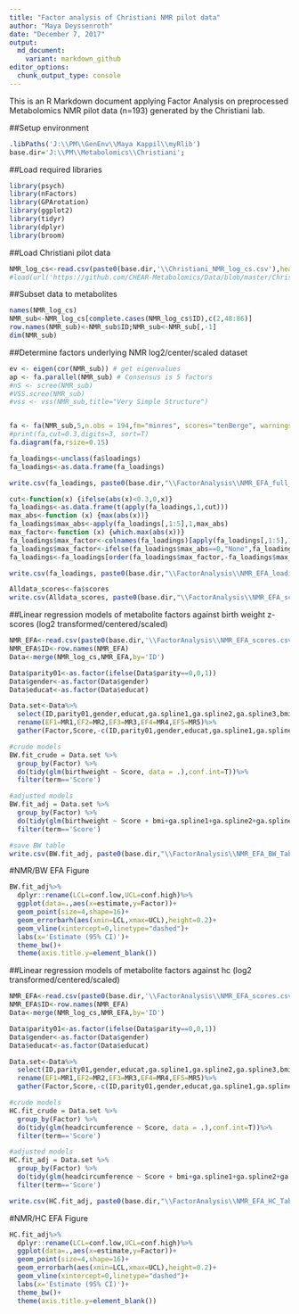 ```yaml
---
title: "Factor analysis of Christiani NMR pilot data"
author: "Maya Deyssenroth"
date: "December 7, 2017"
output: 
  md_document:
    variant: markdown_github
editor_options: 
  chunk_output_type: console
---
```


This is an R Markdown document applying Factor Analysis on preprocessed Metabolomics NMR pilot data (n=193) generated by the Christiani lab.  

##Setup environment
```r
.libPaths('J:\\PM\\GenEnv\\Maya Kappil\\myRlib')
base.dir='J:\\PM\\Metabolomics\\Christiani';
```

##Load required libraries
```r
library(psych)
library(nFactors)
library(GPArotation)
library(ggplot2)
library(tidyr)
library(dplyr)
library(broom)
```


##Load Christiani pilot data
```r
NMR_log_cs<-read.csv(paste0(base.dir,'\\Christiani_NMR_log_cs.csv'),header=T)
#load(url('https://github.com/CHEAR-Metabolomics/Data/blob/master/Christiani_NMR.RData'))
```


##Subset data to metabolites
```r
names(NMR_log_cs)
NMR_sub<-NMR_log_cs[complete.cases(NMR_log_cs$ID),c(2,48:86)]
row.names(NMR_sub)<-NMR_sub$ID;NMR_sub<-NMR_sub[,-1]
dim(NMR_sub)
```


##Determine factors underlying NMR log2/center/scaled dataset
```r
ev <- eigen(cor(NMR_sub)) # get eigenvalues
ap <- fa.parallel(NMR_sub) # Consensus is 5 factors
#nS <- scree(NMR_sub)
#VSS.scree(NMR_sub) 
#vss <- vss(NMR_sub,title="Very Simple Structure")


fa <- fa(NMR_sub,5,n.obs = 194,fm="minres", scores="tenBerge", warnings=TRUE)
#print(fa,cut=0.3,digits=3, sort=T)
fa.diagram(fa,rsize=0.15)

fa_loadings<-unclass(fa$loadings)
fa_loadings<-as.data.frame(fa_loadings)

write.csv(fa_loadings, paste0(base.dir,"\\FactorAnalysis\\NMR_EFA_full_loadings.csv"), row.names = T)

cut<-function(x) {ifelse(abs(x)<0.3,0,x)}
fa_loadings<-as.data.frame(t(apply(fa_loadings,1,cut)))
max_abs<-function (x) {max(abs(x))}
fa_loadings$max_abs<-apply(fa_loadings[,1:5],1,max_abs)
max_factor<-function (x) {which.max(abs(x))}
fa_loadings$max_factor<-colnames(fa_loadings)[apply(fa_loadings[,1:5],1,max_factor)] 
fa_loadings$max_factor<-ifelse(fa_loadings$max_abs==0,"None",fa_loadings$max_factor)
fa_loadings<-fa_loadings[order(fa_loadings$max_factor,-fa_loadings$max_abs),]

write.csv(fa_loadings, paste0(base.dir,"\\FactorAnalysis\\NMR_EFA_loadings.csv"), row.names = T)

Alldata_scores<-fa$scores
write.csv(Alldata_scores, paste0(base.dir,"\\FactorAnalysis\\NMR_EFA_scores.csv"), row.names = T)

```

##Linear regression models of metabolite factors against birth weight z-scores (log2 transformed/centered/scaled)
```r
NMR_EFA<-read.csv(paste0(base.dir,'\\FactorAnalysis\\NMR_EFA_scores.csv'),row.names=1)
NMR_EFA$ID<-row.names(NMR_EFA)
Data<-merge(NMR_log_cs,NMR_EFA,by='ID')

Data$parity01<-as.factor(ifelse(Data$parity==0,0,1))
Data$gender<-as.factor(Data$gender)
Data$educat<-as.factor(Data$educat)

Data.set<-Data%>%
  select(ID,parity01,gender,educat,ga.spline1,ga.spline2,ga.spline3,bmi,birthweight,headcircumference,MR1,MR2,MR3,MR4,MR5)%>%
  rename(EF1=MR1,EF2=MR2,EF3=MR3,EF4=MR4,EF5=MR5)%>%
  gather(Factor,Score,-c(ID,parity01,gender,educat,ga.spline1,ga.spline2,ga.spline3,bmi,birthweight,headcircumference))

#crude models
BW.fit_crude = Data.set %>% 
  group_by(Factor) %>%
  do(tidy(glm(birthweight ~ Score, data = .),conf.int=T))%>%
  filter(term=='Score')

#adjusted models
BW.fit_adj = Data.set %>% 
  group_by(Factor) %>%
  do(tidy(glm(birthweight ~ Score + bmi+ga.spline1+ga.spline2+ga.spline3+parity01+gender+educat, data = .),conf.int=T))%>%
  filter(term=='Score')

#save BW table
write.csv(BW.fit_adj, paste0(base.dir,"\\FactorAnalysis\\NMR_EFA_BW_Table1.csv"), row.names = T)
```


#NMR/BW EFA Figure
```r
BW.fit_adj%>%
  dplyr::rename(LCL=conf.low,UCL=conf.high)%>%
  ggplot(data=.,aes(x=estimate,y=Factor))+
  geom_point(size=4,shape=16)+
  geom_errorbarh(aes(xmin=LCL,xmax=UCL),height=0.2)+
  geom_vline(xintercept=0,linetype="dashed")+
  labs(x='Estimate (95% CI)')+
  theme_bw()+
  theme(axis.title.y=element_blank())

```



##Linear regression models of metabolite factors against hc  (log2 transformed/centered/scaled)
```r
NMR_EFA<-read.csv(paste0(base.dir,'\\FactorAnalysis\\NMR_EFA_scores.csv'),row.names=1)
NMR_EFA$ID<-row.names(NMR_EFA)
Data<-merge(NMR_log_cs,NMR_EFA,by='ID')

Data$parity01<-as.factor(ifelse(Data$parity==0,0,1))
Data$gender<-as.factor(Data$gender)
Data$educat<-as.factor(Data$educat)

Data.set<-Data%>%
  select(ID,parity01,gender,educat,ga.spline1,ga.spline2,ga.spline3,bmi,birthweight,headcircumference,MR1,MR2,MR3,MR4,MR5)%>%
  rename(EF1=MR1,EF2=MR2,EF3=MR3,EF4=MR4,EF5=MR5)%>%
  gather(Factor,Score,-c(ID,parity01,gender,educat,ga.spline1,ga.spline2,ga.spline3,bmi,birthweight,headcircumference))

#crude models
HC.fit_crude = Data.set %>% 
  group_by(Factor) %>%
  do(tidy(glm(headcircumference ~ Score, data = .),conf.int=T))%>%
  filter(term=='Score')

#adjusted models
HC.fit_adj = Data.set %>% 
  group_by(Factor) %>%
  do(tidy(glm(headcircumference ~ Score + bmi+ga.spline1+ga.spline2+ga.spline3+parity01+gender+educat, data = .),conf.int=T))%>%
  filter(term=='Score')

write.csv(HC.fit_adj, paste0(base.dir,"\\FactorAnalysis\\NMR_EFA_HC_Table1.csv"), row.names = T)

```

#NMR/HC EFA Figure
```r
HC.fit_adj%>%
  dplyr::rename(LCL=conf.low,UCL=conf.high)%>%
  ggplot(data=.,aes(x=estimate,y=Factor))+
  geom_point(size=4,shape=16)+
  geom_errorbarh(aes(xmin=LCL,xmax=UCL),height=0.2)+
  geom_vline(xintercept=0,linetype="dashed")+
  labs(x='Estimate (95% CI)')+
  theme_bw()+
  theme(axis.title.y=element_blank())
  
```

